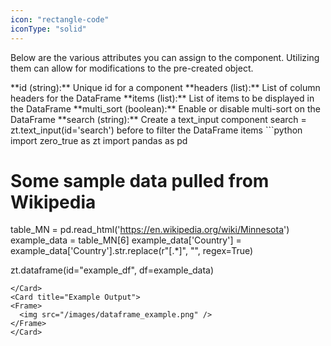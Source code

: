 ```yaml
---
icon: "rectangle-code"
iconType: "solid"
---
```


<Info>Below are the various attributes you can assign to the component. Utilizing them can allow for modifications to the pre-created object.</Info>

<ResponseField name="zero_true.DataFrame" type="Zero True Component">
  <Expandable title="properties">
   <AccordionGroup>
<Accordion title="id">
        **id (string):** Unique id for a component
</Accordion>
<Accordion title="headers">
        **headers (list):** List of column headers for the DataFrame
</Accordion>
<Accordion title="items">
        **items (list):** List of items to be displayed in the DataFrame
</Accordion>
<Accordion title="multi_sort">
        **multi_sort (boolean):** Enable or disable multi-sort on the DataFrame
</Accordion>
<Accordion title="search">
        **search (string):** Create a text_input component search = zt.text_input(id='search') before to filter the DataFrame items
</Accordion>

   </AccordionGroup>
  </Expandable>
</ResponseField>

<Card title="Example Usage" icon="code">
  ```python
import zero_true as zt
import pandas as pd

# Some sample data pulled from Wikipedia
table_MN = pd.read_html('https://en.wikipedia.org/wiki/Minnesota')
example_data = table_MN[6]
example_data['Country'] = example_data['Country'].str.replace(r"\[.*\]", "", regex=True)

zt.dataframe(id="example_df", df=example_data)
```
</Card>
<Card title="Example Output">
<Frame>
  <img src="/images/dataframe_example.png" />
</Frame>
</Card>
